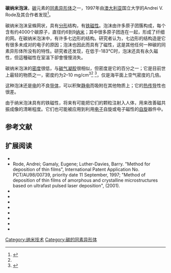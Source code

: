 '''碳纳米泡沫'''，[[碳|碳]]元素的[[同素异形体|同素异形体]]之一，1997年由[[澳大利亚|澳大利亚]]国立大学的Andrei V. Rode及其合作者发现<ref name="Rode1999">{{cite journal | last = Rode | first = Andrei V. | authorlink = | coauthors = ''et al.'' | year = 1999 | month = | title = Structural analysis of a carbon foam formed by high pulse-rate laser ablation | journal = Applied Physics A: Materials Science & Processing | volume = 69 | issue = 7 | pages = S755–S758 | doi = 10.1007/s003390051522 | url = | accessdate = | quote = }}</ref>。

碳纳米泡沫呈蛛网状，具有[[分形|分形]]结构，有[[铁磁性|铁磁性]]。泡沫由许多原子团簇构成，每个含有约4000个碳原子，直径约6到9[[纳米|纳米]]；其中很多原子团连在一起，形成了纤细的网。在碳纳米泡沫中，有许多七边形的结构。研究者认为，七边形的结构造是它有很多未成对的电子的原因；泡沫也因此而具有了磁性，这是其他任何一种碳的同素异形体所没有的特性。研究者还发现，在低于-183℃时，泡沫还具有永久磁性，但這種磁性在室溫下卻會慢慢消失。

碳纳米泡沫的[[密度|密度]]很低，与[[碳气凝胶|碳气凝胶]]很相似，但密度是它的百分之一；它是目前世上最轻的物质之一，密度约为2–10 mg/cm<sup>3</sup><ref name="Rode1999"/><!-- note the ref states that the density is (2–10) kg/cm3, but that can't be right. --><ref>{{cite journal|last=Zani|first=A.|author2=Dellasega, D. |author3=Russo, V. |author4= Passoni, M. |title=Ultra-low density carbon foams produced by pulsed laser deposition|journal=Carbon|volume=56|pages=358–365|doi=10.1016/j.carbon.2013.01.029}}</ref>，仅是海平面上空气密度的几倍。

这种泡沫还是[[电|电]]的不良[[导体|导体]]，可以积聚[[静电|静电]]而吸附在其他物质上；它的[[热传导|热传导]]性也很差。

{{fact|它的制备方法为，在充满[[氩|氩]]气的容器中放入玻璃形状的碳，用每秒一万次的[[激光|激光]]脉冲轰击，使其温度骤升到大约1万摄氏度并爆炸，在容器壁上即可获得一层碳纳米泡沫构成的薄膜。}}

由于纳米泡沫具有的铁磁性，将来有可能把它们的颗粒注射入人体，用来改善磁共振成像的清晰程度。它们也可能被应用到利用[[电子|电子]]自旋或电子磁性的[[自旋|自旋]]器件中。

==参考文献==
{{Reflist}}

==扩展阅读==
{{Citation style|date=March 2009|节|This section is excessively long given the short length of the article.  An expert is needed to whittle down this list to something more digestible.}}
{{refbegin|2}}
*{{cite journal | last = Rode | first = A. V. | authorlink = | coauthors = Gamaly, E. G.; Luther-Davies, B. | year = 2000 | month = | title = Formation of cluster-assembled carbon nano-foam by high-repetition-rate laser ablation | journal = Applied Physics A: Materials Science & Processing | volume = 70 | issue = 2 | pages = 135–144 | doi = 10.1007/s003390050025 | url = | accessdate = | quote = }}
*Rode, Andrei; Gamaly, Eugene; Luther-Davies, Barry. "Method for deposition of thin films", International Patent Application No. PCT/AU98/00739, priority date 11 September, 1997; "Method of deposition of thin films of amorphous and crystalline microstructures based on ultrafast pulsed laser deposition", {{patent|US|6312760}} (2001).
*{{cite journal | last = Rode | first = A. V. | authorlink = | coauthors = ''et al.'' | year = 2002 | month = | title = Electronic and magnetic properties of carbon nanofoam produced by high-repetition-rate laser ablation | journal = Applied Surface Science | volume = 197–198 | issue = | pages = 644–649 | doi = 10.1016/S0169-4332(02)00433-6 | url = | accessdate = | quote = }}
*{{cite journal | last = Rode | first = A. V. | authorlink =  | coauthors = ''et al.'' | year = 2004 | month =  | title = Unconventional magnetism in all-carbon nanofoam | journal = Phys. Rev. B | volume = 70 | issue = 5 | pages = 054407 | doi = 10.1103/PhysRevB.70.054407 | url = http://laserspark.anu.edu.au/Pubs/rode_04_unconventional.pdf | accessdate =  | quote =  | deadurl = yes | archiveurl = https://web.archive.org/web/20080720024409/http://laserspark.anu.edu.au/Pubs/rode_04_unconventional.pdf | archivedate = 2008-07-20 }}
*{{cite book |title=Encyclopaedia of Nanoscience and Nanotechnology |volume=7 |last=Gamaly |first=E. G. |authorlink= |coauthors=Rode, A. V. |editor=Nalwa, H. S. |year=2004 |publisher=American Scientific Publishers |location=Stevenson Range |isbn= |pages=783–809 |chapter=Nanostructures created by lasers |chapterurl=http://laserspark.anu.edu.au/Pubs/gamaly_04_nanostructures.pdf |deadurl=yes |archiveurl=https://web.archive.org/web/20120318023448/http://laserspark.anu.edu.au/Pubs/gamaly_04_nanostructures.pdf |archivedate=2012-03-18 }}
*{{cite journal | last = Rode | first = A. V. | authorlink =  | coauthors = ''et al.'' | year = 2005 | month =  | title = Strong paramagnetism and possible ferromagnetism in pure carbon nanofoam produced by laser ablation | journal = Journal of Magnetism and Magnetic Materials | volume = 290–291 | issue = 1 | pages = 298–301 | doi = 10.1016/j.jmmm.2004.11.213 | url = http://laserspark.anu.edu.au/Pubs/rode_05_strong.pdf | accessdate =  | quote =  | deadurl = yes | archiveurl = https://web.archive.org/web/20110216082401/http://laserspark.anu.edu.au/Pubs/rode_05_strong.pdf | archivedate = 2011-02-16 }}
*{{cite journal | last = Arčon | first = D. | authorlink =  | coauthors = ''et al.'' | year = 2006 | month =  | title = Origin of Magnetic Moments in Carbon Nanofoam | journal = Phys. Rev. B | volume = 74 | issue = 1 | pages = 014438 | doi = 10.1103/PhysRevB.74.014438 | url = http://laserspark.anu.edu.au/Pubs/arcon_06_origin.pdf | accessdate =  | quote =  | deadurl = yes | archiveurl = https://web.archive.org/web/20090912023732/http://laserspark.anu.edu.au/Pubs/arcon_06_origin.pdf | archivedate = 2009-09-12 }}
*{{cite journal | last = Blinc | first = R. | authorlink =  | coauthors = ''et al.'' | year = 2006 | month =  | title = <sup>13</sup>C NMR and EPR of carbon nanofoam | journal = Physica Status Solidi B | volume = 243 | issue = 13 | pages = 3069–3072 | doi = 10.1002/pssb.200669152 | url = http://laserspark.anu.edu.au/Pubs/blinc_06_13c.pdf | accessdate =  | quote =  | deadurl = yes | archiveurl = https://web.archive.org/web/20090912025543/http://laserspark.anu.edu.au/Pubs/blinc_06_13c.pdf | archivedate = 2009-09-12 }}
*{{cite book |title=Carbon-based magnetism: an overview of the magnetism of metal free carbon-based compounds and materials |last=Rode |first=A. V. |authorlink= |coauthors=''et al.'' |editor=Makarova, Tatiana L.; Palacio, Fernando |year=2006 |publisher=Elsevier |location=Amsterdam |isbn=0-444-51947-5 |pages=463–482 |chapter=Magnetic properties of novel carbon allotropes |url=http://laserspark.anu.edu.au/Pubs/rode_06_magnetic.pdf |deadurl=yes |archiveurl=https://web.archive.org/web/20120318015235/http://laserspark.anu.edu.au/Pubs/rode_06_magnetic.pdf |archivedate=2012-03-18 }}
*{{cite journal | last = Lau | first = D. W. M. | authorlink =  | coauthors = ''et al.'' | year = 2007 | month =  | title = High-Temperature Formation of Carbon Onions within Nanofoam: An Experimental and Simulation Study | journal = Phys. Rev. B | volume = 75 | issue = 23 | pages = 233408 | doi = 10.1103/PhysRevB.75.233408 | url = http://laserspark.anu.edu.au/Pubs/lau_07_high.pdf | accessdate =  | quote =  | deadurl = yes | archiveurl = https://web.archive.org/web/20110216081645/http://laserspark.anu.edu.au/Pubs/lau_07_high.pdf | archivedate = 2011-02-16 }}
{{refend}}

{{Allotropes of carbon}}

[[Category:纳米技术|Category:纳米技术]]
[[Category:碳的同素异形体|Category:碳的同素异形体]]